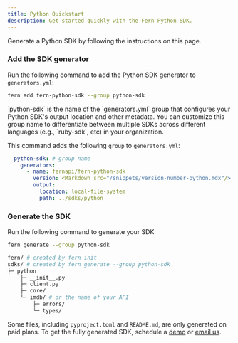 ```yaml
---
title: Python Quickstart
description: Get started quickly with the Fern Python SDK.
---
```


Generate a Python SDK by following the instructions on this page. 

<Markdown src="/products/sdks/snippets/setup-fern-folder-callout.mdx"/>

<Steps>
<Markdown src="/products/sdks/snippets/pass-fern-check.mdx"/>

### Add the SDK generator

Run the following command to add the Python SDK generator to `generators.yml`:

```bash
fern add fern-python-sdk --group python-sdk
```

<Note>
  `python-sdk` is the name of the `generators.yml` group that configures your Python
  SDK's output location and other metadata. You can customize this group name to
  differentiate between multiple SDKs across different languages (e.g.,
  `ruby-sdk`, etc) in your organization.
</Note>

This command adds the following `group` to `generators.yml`:

```yaml title="generators.yml"
  python-sdk: # group name
    generators:
      - name: fernapi/fern-python-sdk
        version: <Markdown src="/snippets/version-number-python.mdx"/>
        output:
          location: local-file-system
          path: ../sdks/python
```

### Generate the SDK

  Run the following command to generate your SDK:

  ```bash
  fern generate --group python-sdk
  ```

  <Markdown src="/products/sdks/snippets/generate-sdk.mdx"/>

```bash
fern/ # created by fern init
sdks/ # created by fern generate --group python-sdk
├─ python
    ├─ __init__.py
    ├─ client.py
    ├─ core/
    └─ imdb/ # or the name of your API
        ├─ errors/
        └─ types/
```

<Note>Some files, including `pyproject.toml` and `README.md`, are only generated on paid plans.
To get the fully generated SDK, schedule a 
  [demo](https://buildwithfern.com/contact) or [email
  us](mailto:support@buildwithfern.com).</Note>  
</Steps>
